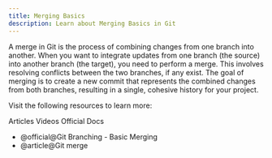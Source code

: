 ```yaml
---
title: Merging Basics
description: Learn about Merging Basics in Git
---
```




A merge in Git is the process of combining changes from one branch into another. When you want to integrate updates from one branch (the source) into another branch (the target), you need to perform a merge. This involves resolving conflicts between the two branches, if any exist. The goal of merging is to create a new commit that represents the combined changes from both branches, resulting in a single, cohesive history for your project.

Visit the following resources to learn more:

<Tabs defaultValue="article">
<TabsList>
<TabsTrigger value="article">Articles</TabsTrigger>
<TabsTrigger value="video">Videos</TabsTrigger>
<TabsTrigger value="official">Official Docs</TabsTrigger>
</TabsList>

<TabsContent value="article">

- <Link href="https://git-scm.com/book/en/v2/Git-Branching-Basic-Branching-and-Merging#:~:text=into%20master%20later.-,Basic%20Merging,-Suppose%20you%E2%80%99ve%20decided">@official@Git Branching - Basic Merging</Link>
- <Link href="https://www.atlassian.com/git/tutorials/using-branches/git-merge">@article@Git merge</Link>
</TabsContent>
</Tabs>

<Outlet path="3-git-branching/merging" />
